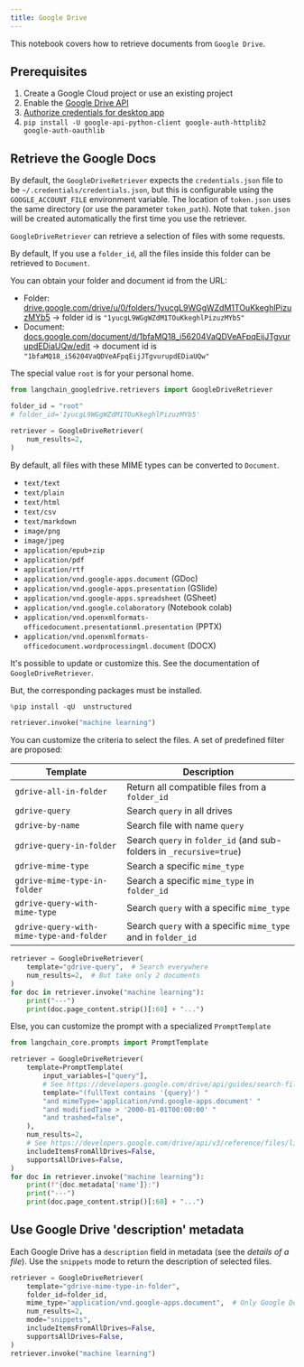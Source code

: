 ```yaml
---
title: Google Drive
---
```


This notebook covers how to retrieve documents from `Google Drive`.

## Prerequisites

1. Create a Google Cloud project or use an existing project
1. Enable the [Google Drive API](https://console.cloud.google.com/flows/enableapi?apiid=drive.googleapis.com)
1. [Authorize credentials for desktop app](https://developers.google.com/drive/api/quickstart/python#authorize_credentials_for_a_desktop_application)
1. `pip install -U google-api-python-client google-auth-httplib2 google-auth-oauthlib`

## Retrieve the Google Docs

By default, the `GoogleDriveRetriever` expects the `credentials.json` file to be `~/.credentials/credentials.json`, but this is configurable using the `GOOGLE_ACCOUNT_FILE` environment variable.
The location of `token.json` uses the same directory (or use the parameter `token_path`). Note that `token.json` will be created automatically the first time you use the retriever.

`GoogleDriveRetriever` can retrieve a selection of files with some requests.

By default, If you use a `folder_id`, all the files inside this folder can be retrieved to `Document`.

You can obtain your folder and document id from the URL:

* Folder: [drive.google.com/drive/u/0/folders/1yucgL9WGgWZdM1TOuKkeghlPizuzMYb5](https://drive.google.com/drive/u/0/folders/1yucgL9WGgWZdM1TOuKkeghlPizuzMYb5) -> folder id is `"1yucgL9WGgWZdM1TOuKkeghlPizuzMYb5"`
* Document: [docs.google.com/document/d/1bfaMQ18_i56204VaQDVeAFpqEijJTgvurupdEDiaUQw/edit](https://docs.google.com/document/d/1bfaMQ18_i56204VaQDVeAFpqEijJTgvurupdEDiaUQw/edit) -> document id is `"1bfaMQ18_i56204VaQDVeAFpqEijJTgvurupdEDiaUQw"`

The special value `root` is for your personal home.

```python
from langchain_googledrive.retrievers import GoogleDriveRetriever

folder_id = "root"
# folder_id='1yucgL9WGgWZdM1TOuKkeghlPizuzMYb5'

retriever = GoogleDriveRetriever(
    num_results=2,
)
```

By default, all files with these MIME types can be converted to `Document`.

* `text/text`
* `text/plain`
* `text/html`
* `text/csv`
* `text/markdown`
* `image/png`
* `image/jpeg`
* `application/epub+zip`
* `application/pdf`
* `application/rtf`
* `application/vnd.google-apps.document` (GDoc)
* `application/vnd.google-apps.presentation` (GSlide)
* `application/vnd.google-apps.spreadsheet` (GSheet)
* `application/vnd.google.colaboratory` (Notebook colab)
* `application/vnd.openxmlformats-officedocument.presentationml.presentation` (PPTX)
* `application/vnd.openxmlformats-officedocument.wordprocessingml.document` (DOCX)

It's possible to update or customize this. See the documentation of `GoogleDriveRetriever`.

But, the corresponding packages must be installed.

```python
%pip install -qU  unstructured
```

```python
retriever.invoke("machine learning")
```

You can customize the criteria to select the files. A set of predefined filter are proposed:

| Template                                 | Description                                                           |
| --------------------------------------   | --------------------------------------------------------------------- |
| `gdrive-all-in-folder`                   | Return all compatible files from a `folder_id`                        |
| `gdrive-query`                           | Search `query` in all drives                                          |
| `gdrive-by-name`                         | Search file with name `query`                                         |
| `gdrive-query-in-folder`                 | Search `query` in `folder_id` (and sub-folders in `_recursive=true`)  |
| `gdrive-mime-type`                       | Search a specific `mime_type`                                         |
| `gdrive-mime-type-in-folder`             | Search a specific `mime_type` in `folder_id`                          |
| `gdrive-query-with-mime-type`            | Search `query` with a specific `mime_type`                            |
| `gdrive-query-with-mime-type-and-folder` | Search `query` with a specific `mime_type` and in `folder_id`         |

```python
retriever = GoogleDriveRetriever(
    template="gdrive-query",  # Search everywhere
    num_results=2,  # But take only 2 documents
)
for doc in retriever.invoke("machine learning"):
    print("---")
    print(doc.page_content.strip()[:60] + "...")
```

Else, you can customize the prompt with a specialized `PromptTemplate`

```python
from langchain_core.prompts import PromptTemplate

retriever = GoogleDriveRetriever(
    template=PromptTemplate(
        input_variables=["query"],
        # See https://developers.google.com/drive/api/guides/search-files
        template="(fullText contains '{query}') "
        "and mimeType='application/vnd.google-apps.document' "
        "and modifiedTime > '2000-01-01T00:00:00' "
        "and trashed=false",
    ),
    num_results=2,
    # See https://developers.google.com/drive/api/v3/reference/files/list
    includeItemsFromAllDrives=False,
    supportsAllDrives=False,
)
for doc in retriever.invoke("machine learning"):
    print(f"{doc.metadata['name']}:")
    print("---")
    print(doc.page_content.strip()[:60] + "...")
```

## Use Google Drive 'description' metadata

Each Google Drive has a `description` field in metadata (see the *details of a file*).
Use the `snippets` mode to return the description of selected files.

```python
retriever = GoogleDriveRetriever(
    template="gdrive-mime-type-in-folder",
    folder_id=folder_id,
    mime_type="application/vnd.google-apps.document",  # Only Google Docs
    num_results=2,
    mode="snippets",
    includeItemsFromAllDrives=False,
    supportsAllDrives=False,
)
retriever.invoke("machine learning")
```
